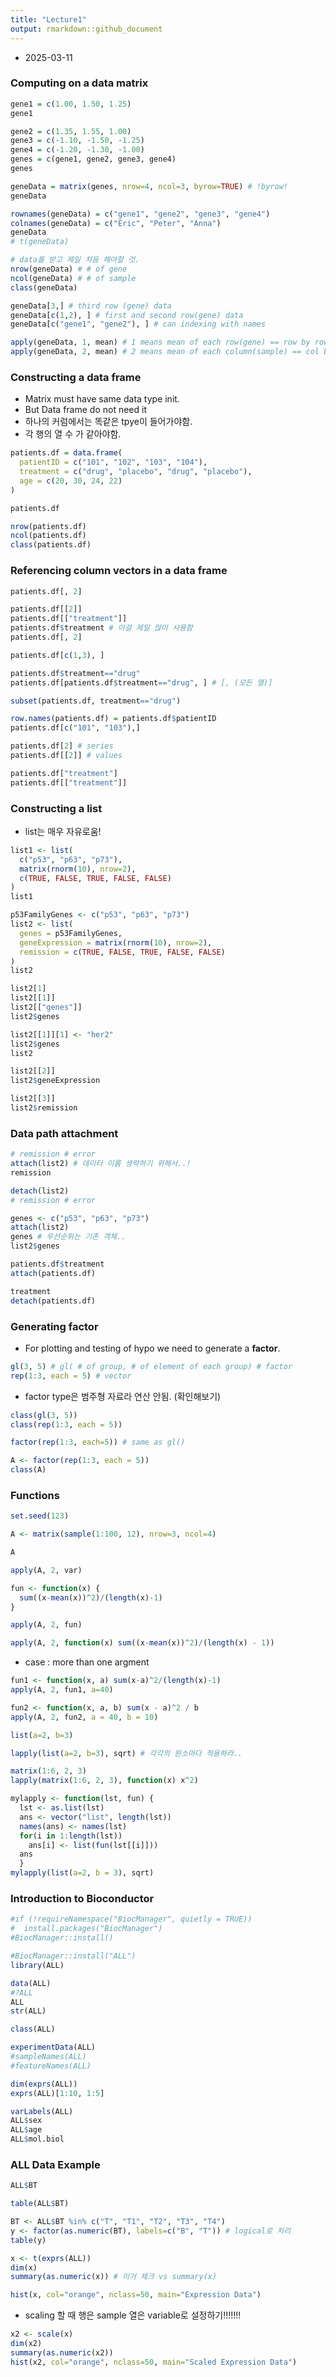 ```yaml
---
title: "Lecture1"
output: rmarkdown::github_document
---
```


* 2025-03-11


### Computing on a data matrix

```r
gene1 = c(1.00, 1.50, 1.25)
gene1
```

```r
gene2 = c(1.35, 1.55, 1.00)
gene3 = c(-1.10, -1.50, -1.25)
gene4 = c(-1.20, -1.30, -1.00)
genes = c(gene1, gene2, gene3, gene4)
genes
```

```r
geneData = matrix(genes, nrow=4, ncol=3, byrow=TRUE) # !byrow!
geneData
```

```r
rownames(geneData) = c("gene1", "gene2", "gene3", "gene4")
colnames(geneData) = c("Eric", "Peter", "Anna")
geneData
# t(geneData)
```

```r
# data를 받고 제일 처음 해야할 것.
nrow(geneData) # # of gene
ncol(geneData) # # of sample
class(geneData)
```

```r
geneData[3,] # third row (gene) data
geneData[c(1,2), ] # first and second row(gene) data
geneData[c("gene1", "gene2"), ] # can indexing with names
```

```r
apply(geneData, 1, mean) # 1 means mean of each row(gene) == row by row
apply(geneData, 2, mean) # 2 means mean of each column(sample) == col by col
```

### Constructing a data frame

* Matrix must have same data type init.
* But Data frame do not need it
* 하나의 커럼에서는 똑같은 tpye이 들어가야함.
* 각 행의 열 수 가 같아야함.

```r
patients.df = data.frame(
  patientID = c("101", "102", "103", "104"),
  treatment = c("drug", "placebo", "drug", "placebo"),
  age = c(20, 30, 24, 22) 
)

patients.df
```

```r
nrow(patients.df)
ncol(patients.df)
class(patients.df)
```



### Referencing column vectors in a data frame

```r
patients.df[, 2]

patients.df[[2]]
patients.df[["treatment"]]
patients.df$treatment # 이걸 제일 많이 사용함
patients.df[, 2]
```

```r
patients.df[c(1,3), ]

patients.df$treatment=="drug"
patients.df[patients.df$treatment=="drug", ] # [, (모든 열)]

subset(patients.df, treatment=="drug")
```

```r
row.names(patients.df) = patients.df$patientID
patients.df[c("101", "103"),]
```


```r
patients.df[2] # series
patients.df[[2]] # values

patients.df["treatment"]
patients.df[["treatment"]]
```

### Constructing a list

* list는 매우 자유로움!

```r
list1 <- list(
  c("p53", "p63", "p73"),
  matrix(rnorm(10), nrow=2),
  c(TRUE, FALSE, TRUE, FALSE, FALSE)
)
list1
```

```r
p53FamilyGenes <- c("p53", "p63", "p73")
list2 <- list(
  genes = p53FamilyGenes,
  geneExpression = matrix(rnorm(10), nrow=2),
  remission = c(TRUE, FALSE, TRUE, FALSE, FALSE)
)
list2
```

```r
list2[1]
list2[[1]]
list2[["genes"]]
list2$genes
```


```r
list2[[1]][1] <- "her2"
list2$genes
list2
```


```r
list2[[2]]
list2$geneExpression
```


```r
list2[[3]]
list2$remission
```


### Data path attachment

```r
# remission # error
attach(list2) # 데이터 이름 생략하기 위해서..!
remission

detach(list2)
# remission # error
```


```r
genes <- c("p53", "p63", "p73")
attach(list2)
genes # 우선순위는 기존 객체..
list2$genes
```


```r
patients.df$treatment
attach(patients.df)

treatment
detach(patients.df)
```

### Generating factor

* For plotting and testing of hypo we need to generate a **factor**.

```r
gl(3, 5) # gl( # of group, # of element of each group) # factor
rep(1:3, each = 5) # vector
```

* factor type은 범주형 자료라 연산 안됨. (확인해보기)

```r
class(gl(3, 5))
class(rep(1:3, each = 5))
```


```r
factor(rep(1:3, each=5)) # same as gl()

A <- factor(rep(1:3, each = 5))
class(A)
```


### Functions

```r
set.seed(123)

A <- matrix(sample(1:100, 12), nrow=3, ncol=4)

A

apply(A, 2, var)
```

```r
fun <- function(x) {
  sum((x-mean(x))^2)/(length(x)-1)
}

apply(A, 2, fun)

apply(A, 2, function(x) sum((x-mean(x))^2)/(length(x) - 1))
```

* case : more than one argment

```r
fun1 <- function(x, a) sum(x-a)^2/(length(x)-1)
apply(A, 2, fun1, a=40)
```


```r
fun2 <- function(x, a, b) sum(x - a)^2 / b
apply(A, 2, fun2, a = 40, b = 10)
```

```r
list(a=2, b=3)

lapply(list(a=2, b=3), sqrt) # 각각의 원소마다 적용하라..

matrix(1:6, 2, 3)
lapply(matrix(1:6, 2, 3), function(x) x^2)
```

```r
mylapply <- function(lst, fun) {
  lst <- as.list(lst)
  ans <- vector("list", length(lst))
  names(ans) <- names(lst)
  for(i in 1:length(lst))
    ans[i] <- list(fun(lst[[i]]))
  ans
  }
mylapply(list(a=2, b = 3), sqrt)
```

### Introduction to Bioconductor

```r
#if (!requireNamespace("BiocManager", quietly = TRUE))
#  install.packages("BiocManager")
#BiocManager::install()
```


```r
#BiocManager::install("ALL")
library(ALL)
```

```r
data(ALL)
#?ALL
ALL
str(ALL)
```


```r
class(ALL)
```

```r
experimentData(ALL)
#sampleNames(ALL)
#featureNames(ALL)
```

```r
dim(exprs(ALL))
exprs(ALL)[1:10, 1:5]
```

```r
varLabels(ALL)
ALL$sex
ALL$age
ALL$mol.biol
```

### ALL Data Example

```r
ALL$BT

table(ALL$BT)
```

```r
BT <- ALL$BT %in% c("T", "T1", "T2", "T3", "T4")
y <- factor(as.numeric(BT), labels=c("B", "T")) # logical로 처리
table(y)
```

```r
x <- t(exprs(ALL))
dim(x)
summary(as.numeric(x)) # 이거 체크 vs summary(x)

hist(x, col="orange", nclass=50, main="Expression Data")
```


* scaling 할 때 행은 sample 열은 variable로 설정하기!!!!!!!

```r
x2 <- scale(x)
dim(x2)
summary(as.numeric(x2))
hist(x2, col="orange", nclass=50, main="Scaled Expression Data")
```





























